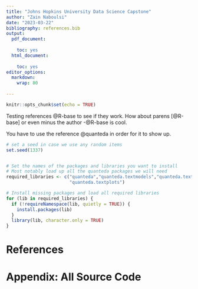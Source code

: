 ```yaml
---
title: "Johns Hopkins University Data Science Capstone"
author: "Zain Naboulsi"
date: "2023-03-22"
bibliography: references.bib
output:
  pdf_document:
    
    toc: yes
  html_document:
    
    toc: yes
editor_options: 
  markdown: 
    wrap: 80
    
---
```

```r
knitr::opts_chunk$set(echo = TRUE)
```

Testing references @R-base to see if they work. How about parens [@R-base] or
even minus the author -@R-base is cool. 

You have to use the reference @quanteda in order for it to show up. 

```r
# set a seed in case we use any random items
set.seed(1337)


# Set the names of the packages and libraries you want to install
# Most notably load up all the quanteda packages we will need
required_libraries <- c("quanteda","quanteda.textmodels","quanteda.textstats",
                        "quanteda.textplots")

# Install missing packages and load all required libraries
for (lib in required_libraries) {
  if (!requireNamespace(lib, quietly = TRUE)) {
    install.packages(lib)
  }
  library(lib, character.only = TRUE)
}

```


\newpage
# References  

<div id="refs"></div>  


# Appendix: All Source Code  

```r
```